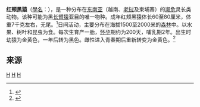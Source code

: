 {{Speciesbox 
| taxon = Nomascus gabriellae
| authority = [[歐德菲爾德·湯瑪斯|Thomas]], 1909
| name = 红颊黑猿<ref name=msw3>{{MSW3 Groves | pages = 180 | id = 12100773}}</ref>
| image = Nomascus-gabriellae.jpg
| image_caption = 左边为成年雄性，右边为雌性
| status = EN
| status_system = iucn3.1
| status_ref = <ref name=iucn>{{IUCN2008|assessors=Geissmann, T., Manh Ha, N., Rawson, B., Timmins, R., Traeholt, C. & Walston, J.|year=2008|id=39776|title=Nomascus gabriellae|downloaded=4 January 2009}}</ref>
}}
'''红颊黑猿'''（[[學名|學名]]：''{{lang|la|Nomascus gabriellae}}''），是一种分布在[[东南亚|东南亚]]（越南、[[老挝|老挝]]及柬埔寨）的[[濒危|濒危]]灵长类动物。该种可能为黑[[长臂猿|长臂猿]]亚目的唯一物种。成年红颊黑猿体长60至80厘米，体重7千克左右，无尾。<ref>{{Cite web |url=http://www.gibbons.de/main2/08teachtext/factgabriellae/gabriellaefact.html |title=Yellow-Cheeked Crested Gibbon |access-date=2009-12-21 |archive-date=2020-10-02 |archive-url=https://web.archive.org/web/20201002212048/http://www.gibbons.de/main2/08teachtext/factgabriellae/gabriellaefact.html |dead-url=no }}</ref>日间活动，主要分布在海拔1500至2000米的[[森林|森林]]中。以水果、树叶和昆虫为食。每次生育产一胎，[[怀孕|怀孕]]期约为200天，哺乳期2年。出生时幼猿为金黄色，一年后转为黑色。雌性进入青春期后重新转变为金黄色。<ref>{{Cite web |url=http://sc.lcsd.gov.hk/gb/www.lcsd.gov.hk/parks/hkzbg/b5/animals_6.php |title=红颊黑猿 |access-date=2009-12-21 |archive-date=2020-11-14 |archive-url=https://web.archive.org/web/20201114053022/http://sc.lcsd.gov.hk/gb/www.lcsd.gov.hk/parks/hkzbg/b5/animals_6.php |dead-url=yes }}</ref>

== 来源 ==
{{reflist}}
{{長臂猿科}}
{{Taxonbar}}

[[Category:1909年描述的动物|H]]
[[Category:长臂猿科|H]]
[[Category:黑冠長臂猿属|H]]